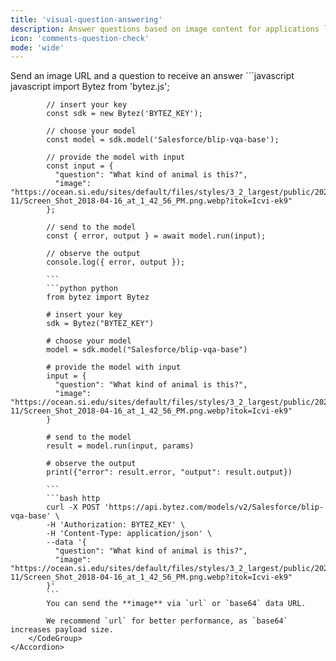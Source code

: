 ```yaml
---
title: 'visual-question-answering'
description: Answer questions based on image content for applications like interactive learning, accessibility features, and content analysis
icon: 'comments-question-check'
mode: 'wide'
---
```


<AccordionGroup>
	<Accordion defaultOpen="true" title="Basic usage">
		Send an image URL and a question to receive an answer
		<CodeGroup>
			```javascript javascript
			import Bytez from 'bytez.js';
			
			// insert your key
			const sdk = new Bytez('BYTEZ_KEY');
			
			// choose your model
			const model = sdk.model('Salesforce/blip-vqa-base');
			
			// provide the model with input
			const input = {
			  "question": "What kind of animal is this?",
			  "image": "https://ocean.si.edu/sites/default/files/styles/3_2_largest/public/2023-11/Screen_Shot_2018-04-16_at_1_42_56_PM.png.webp?itok=Icvi-ek9"
			};
			
			// send to the model
			const { error, output } = await model.run(input);
			
			// observe the output
			console.log({ error, output });
			
			```
			```python python
			from bytez import Bytez
			
			# insert your key
			sdk = Bytez("BYTEZ_KEY")
			
			# choose your model
			model = sdk.model("Salesforce/blip-vqa-base")
			
			# provide the model with input
			input = {
			  "question": "What kind of animal is this?",
			  "image": "https://ocean.si.edu/sites/default/files/styles/3_2_largest/public/2023-11/Screen_Shot_2018-04-16_at_1_42_56_PM.png.webp?itok=Icvi-ek9"
			}
			
			# send to the model
			result = model.run(input, params)
			
			# observe the output
			print({"error": result.error, "output": result.output})
			
			```
			```bash http
			curl -X POST 'https://api.bytez.com/models/v2/Salesforce/blip-vqa-base' \
			-H 'Authorization: BYTEZ_KEY' \
			-H 'Content-Type: application/json' \
			--data '{
			  "question": "What kind of animal is this?",
			  "image": "https://ocean.si.edu/sites/default/files/styles/3_2_largest/public/2023-11/Screen_Shot_2018-04-16_at_1_42_56_PM.png.webp?itok=Icvi-ek9"
			}'
			```
			You can send the **image** via `url` or `base64` data URL.
			
			We recommend `url` for better performance, as `base64` increases payload size.
		</CodeGroup>
	</Accordion>
</AccordionGroup>